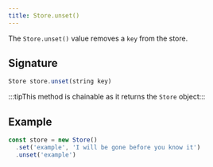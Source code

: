 ```yaml
---
title: Store.unset()
---
```


The `Store.unset()` value removes a `key` from the store.

## Signature

```js
Store store.unset(string key)
```

:::tipThis method is chainable as it returns the `Store` object:::

## Example

```js
const store = new Store()
  .set('example', 'I will be gone before you know it')
  .unset('example')
```
